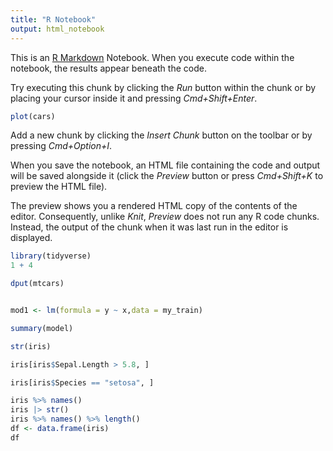 ```yaml
---
title: "R Notebook"
output: html_notebook
---
```


This is an [R Markdown](http://rmarkdown.rstudio.com) Notebook. When you execute code within the notebook, the results appear beneath the code. 

Try executing this chunk by clicking the *Run* button within the chunk or by placing your cursor inside it and pressing *Cmd+Shift+Enter*. 

```r
plot(cars)
```

Add a new chunk by clicking the *Insert Chunk* button on the toolbar or by pressing *Cmd+Option+I*.

When you save the notebook, an HTML file containing the code and output will be saved alongside it (click the *Preview* button or press *Cmd+Shift+K* to preview the HTML file). 

The preview shows you a rendered HTML copy of the contents of the editor. Consequently, unlike *Knit*, *Preview* does not run any R code chunks. Instead, the output of the chunk when it was last run in the editor is displayed.


```r
library(tidyverse)
1 + 4

dput(mtcars)

```

```r


```

<!--

16th Jan 2025:

pipe operator:
|>
%>% 
both are same
mutate means adding a column give the quadratic equation formula in mutate
truth data i obtained
Machine learning task:
try and recover the function relating to x input and the y output

linear model function  lm()
dplyr::select(x, y)  use the select function without importing the entire package
preface -> workflow basics
read chapter then go through lecture slides
-->
```r
mod1 <- lm(formula = y ~ x,data = my_train)
```

<!--
y is the output and x is the input function
data is the dataframe
= sign for inside arguments
<- variable assigning

df <- tibble()
rm(df)
-->

```r
summary(model)
```

<!--
statistically significance
- if 95% confidence includes 0 then there is no relation between the input and output
- looking for 95% confidence which doesn't include 0 then we get the evidence to reject the hypothesis


coefplot::coefplot(mod1) + lablels + theme


uses ggplot code because we can add the components

use function poly() that converts what degree polynomial 

mod1 <- lm(formula = y ~ x + I(x^2),data = my_train)

which model is better?
performance metric used to compare these models
one important metric - sum of squared errors (how far away the error from estimated values)
we should minimize the sum of squared errors

mod1 is the trained object
mod1 is trained on my_train
rmse()
modelr::rmse(mod1, my_train)

The 8th degree polynomial has the lowest RMSE!!
facet 
more degrees of polynomial given then always we decrease the training error

R-squared is the squared correlation coefficient between the model and the coefficients
modelr::rsquare(mod2, my_train)

it ranges from 0 to 1
best r-square should be 1 that is closer to 1

tibble(x = seq(-2.1, 2.1, length.out = 51))
x is the new column

generating evenly spaced test points

to predict the model
predict() function
first object - model, second parameter - test set

predict is predicting based on the columns

scales

bias variance trade-off

data splitting to approximate "new" data

create the data split

we might become unlucky because of some minimal outlier point which makes the error down so that is why we train the model multiple times with some changes, 7th degree polynomial seems best than 8th degree polynomial among the models due to that unlucky outlier which reduced the error.
resampling:
common approaches of resampling:
1. Bootstrap - resampling with replacement
2. K-fold cross validation - ensure each observation is used as a test point once

how many folds? as many as the compute handles

overfit underfit
we need to find the balance between this overfit and underfit.
smaller models do not have felxibility to adapt with teh outliers.

one-standard error rule
since the models are there in 1 standard deviation then we can take simpler model

caret package to handle assignment


-->

```r
str(iris)

iris[iris$Sepal.Length > 5.8, ]

iris[iris$Species == "setosa", ]

iris %>% names()
iris |> str()
iris %>% names() %>% length()
df <- data.frame(iris)
df
```





